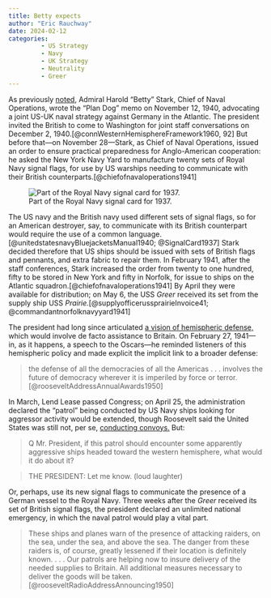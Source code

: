 ```yaml
---
title: Betty expects
author: "Eric Rauchway"
date: 2024-02-12
categories:
         - US Strategy
         - Navy
         - UK Strategy
         - Neutrality
         - Greer
---
```


As previously [noted,](https://erauchway.github.io/posts/greer_3_dog/index.html) Admiral Harold "Betty" Stark, Chief of Naval Operations, wrote the "Plan Dog" memo on November 12, 1940, advocating a joint US-UK naval strategy against Germany in the Atlantic. The president invited the British to come to Washington for joint staff conversations on December 2, 1940.[@connWesternHemisphereFramework1960, 92] But before that---on November 28---Stark, as Chief of Naval Operations, issued an order to ensure practical preparedness for Anglo-American cooperation: he asked the New York Navy Yard to manufacture twenty sets of Royal Navy signal flags, for use by US warships needing to communicate with their British counterparts.[@chiefofnavaloperations1941]

![Part of the Royal Navy signal card for 1937.](flags1.png)

The US navy and the British navy used different sets of signal flags, so for an American destroyer, say, to communicate with its British counterpart would require the use of a common language.[@unitedstatesnavyBluejacketsManual1940; @SignalCard1937] Stark decided therefore that US ships should be issued with sets of British flags and pennants, and extra fabric to repair them. In February 1941, after the staff conferences, Stark increased the order from twenty to one hundred, fifty to be stored in New York and fifty in Norfolk, for issue to ships on the Atlantic squadron.[@chiefofnavaloperations1941] By April they were available for distribution; on May 6, the USS *Greer* received its set from the supply ship USS *Prairie.*[@supplyofficerussprairieInvoice41; @commandantnorfolknavyyard1941]

The president had long since articulated [a vision of hemispheric defense,](https://erauchway.github.io/posts/panama/index.html) which would involve de facto assistance to Britain. On February 27, 1941---in, as it happens, a speech to the Oscars---he reminded listeners of this hemispheric policy and made explicit the implicit link to a broader defense:

>the defense of all the democracies of all the Americas . . . involves the future of democracy wherever it is imperiled by force or terror.[@rooseveltAddressAnnualAwards1950]

In March, Lend Lease passed Congress; on April 25, the administration declared the "patrol" being conducted by US Navy ships looking for aggressor activity would be extended, though Roosevelt said the United States was still not, per se, [conducting convoys.](http://www.fdrlibrary.marist.edu/_resources/images/pc/pc0116.pdf) But:

>Q Mr. President, if this patrol should encounter some apparently aggressive ships headed toward the western hemisphere, what would it do about it?

>THE PRESIDENT: Let me know. (loud laughter)

Or, perhaps, use its new signal flags to communicate the presence of a German vessel to the Royal Navy. Three weeks after the *Greer* received its set of British signal flags, the president declared an unlimited national emergency, in which the naval patrol would play a vital part. 

>These ships and planes warn of the presence of attacking raiders, on the sea, under the sea, and above the sea. The danger from these raiders is, of course, greatly lessened if their location is definitely known. . . . Our patrols are helping now to insure delivery of the needed supplies to Britain. All additional measures necessary to deliver the goods will be taken.[@rooseveltRadioAddressAnnouncing1950]
